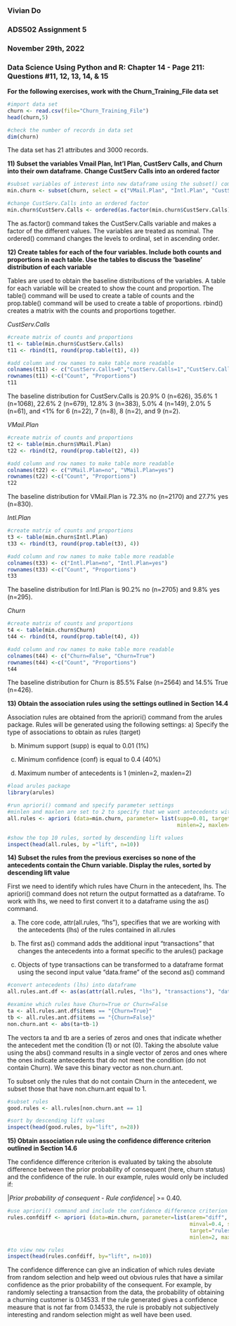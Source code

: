 ### Vivian Do
### ADS502 Assignment 5
### November 29th, 2022

### Data Science Using Python and R: Chapter 14 - Page 211: Questions #11, 12, 13, 14, & 15


**For the following exercises, work with the Churn_Training_File data set**
```r
#import data set
churn <- read.csv(file="Churn_Training_File")
head(churn,5)
```
```r
#check the number of records in data set
dim(churn)
```

The data set has 21 attributes and 3000 records. 


**11) Subset the variables Vmail Plan, Int'l Plan, CustServ Calls, and Churn into their own dataframe. Change CustServ Calls into an ordered factor**
```r
#subset variables of interest into new dataframe using the subset() command
min.churn <- subset(churn, select = c("VMail.Plan", "Intl.Plan", "CustServ.Calls", "Churn"))

#change CustServ.Calls into an ordered factor
min.churn$CustServ.Calls <- ordered(as.factor(min.churn$CustServ.Calls))
```
The as.factor() command takes the CustServ.Calls variable and makes a factor of the different values. The variables are treated as nominal. The ordered() command changes the levels to ordinal, set in ascending order. 


**12) Create tables for each of the four variables. Include both counts and proportions in each table. Use the tables to discuss the 'baseline' distribution of each variable**


Tables are used to obtain the baseline distributions of the variables. A table for each variable will be created to show the count and proportion. The table() command will be used to create a table of counts and the prop.table() command will be used to create a table of proportions. rbind() creates a matrix with the counts and proportions together. 


*CustServ.Calls*
```r
#create matrix of counts and proportions
t1 <- table(min.churn$CustServ.Calls)
t11 <- rbind(t1, round(prop.table(t1), 4))

#add column and row names to make table more readable
colnames(t11) <- c("CustServ.Calls=0","CustServ.Calls=1","CustServ.Calls=2","CustServ.Calls=3","CustServ.Calls=4", "CustServ.Calls=5", "CustServ.Calls=6", "CustServ.Calls=7", "CustServ.Calls=8", "CustServ.Calls=9")
rownames(t11) <-c("Count", "Proportions")
t11
```

The baseline distribution for CustServ.Calls is 20.9% 0 (n=626), 35.6% 1 (n=1068), 22.6% 2 (n=679), 12.8% 3 (n=383), 5.0% 4 (n=149), 2.0% 5 (n=61), and <1% for 6 (n=22), 7 (n=8), 8 (n=2), and 9 (n=2). 

*VMail.Plan*
```r
#create matrix of counts and proportions
t2 <- table(min.churn$VMail.Plan)
t22 <- rbind(t2, round(prop.table(t2), 4))

#add column and row names to make table more readable
colnames(t22) <- c("VMail.Plan=no", "VMail.Plan=yes")
rownames(t22) <-c("Count", "Proportions")
t22
```

The baseline distribution for VMail.Plan is 72.3% no (n=2170) and 27.7% yes (n=830).

*Intl.Plan*
```r
#create matrix of counts and proportions
t3 <- table(min.churn$Intl.Plan)
t33 <- rbind(t3, round(prop.table(t3), 4))

#add column and row names to make table more readable
colnames(t33) <- c("Intl.Plan=no", "Intl.Plan=yes")
rownames(t33) <-c("Count", "Proportions")
t33
```

The baseline distribution for Intl.Plan is 90.2% no (n=2705) and 9.8% yes (n=295).

*Churn*
```r
#create matrix of counts and proportions
t4 <- table(min.churn$Churn)
t44 <- rbind(t4, round(prop.table(t4), 4))

#add column and row names to make table more readable
colnames(t44) <- c("Churn=False", "Churn=True")
rownames(t44) <-c("Count", "Proportions")
t44
```

The baseline distribution for Churn is 85.5% False (n=2564) and 14.5% True (n=426).

**13) Obtain the association rules using the settings outlined in Section 14.4**

Association rules are obtained from the apriori() command from the arules package. Rules will be generated using the following settings:
  a) Specify the type of associations to obtain as rules (target) 
    
  b) Minimum support (supp) is equal to 0.01 (1%)
    
  c) Minimum confidence (conf) is equal to 0.4 (40%)
    
  d) Maximum number of antecedents is 1 (minlen=2, maxlen=2)

```r
#load arules package
library(arules)

#run apriori() command and specify parameter settings
#minlen and maxlen are set to 2 to specify that we want antecedents with exactly one item, since a rule with an empty antecedent is considered to have a length of one
all.rules <- apriori (data=min.churn, parameter= list(supp=0.01, target = "rules", conf=0.4,
                                                      minlen=2, maxlen=2))

#show the top 10 rules, sorted by descending lift values
inspect(head(all.rules, by ="lift", n=10))
```

**14) Subset the rules from the previous exercises so none of the antecedents contain the Churn variable. Display the rules, sorted by descending lift value**

First we need to identify which rules have Churn in the antecedent, lhs. The apriori() command does not return the output formatted as a dataframe. To work with lhs, we need to first convert it to a dataframe using the as() command.

  a) The core code, attr(all.rules, "lhs"), specifies that we are working with the    antecedents (lhs) of the rules contained in all.rules
    
  b) The first as() command adds the additional input "transactions" that changes the     antecedents into a format specific to the arules() package
  
  c) Objects of type transactions can be transformed to a dataframe format using the second input value "data.frame" of the second as() command
    
```r
#convert antecedents (lhs) into dataframe
all.rules.ant.df <- as(as(attr(all.rules, "lhs"), "transactions"), "data.frame")

#examine which rules have Churn=True or Churn=False
ta <- all.rules.ant.df$items == "{Churn=True}"
tb <- all.rules.ant.df$items == "{Churn=False}"
non.churn.ant <- abs(ta+tb-1)
```

The vectors ta and tb are a series of zeros and ones that indicate whether the antecedent met the condition (1) or not (0). Taking the absolute value using the abs() command results in a single vector of zeros and ones where the ones indicate antecedents that do not meet the condition (do not contain Churn). We save this binary vector as non.churn.ant.

To subset only the rules that do not contain Churn in the antecedent, we subset those that have non.churn.ant equal to 1. 
```r
#subset rules
good.rules <- all.rules[non.churn.ant == 1]

#sort by descending lift values
inspect(head(good.rules, by="lift", n=28))
```

**15) Obtain association rule using the confidence difference criterion outlined in Section 14.6**

The confidence difference criterion is evaluated by taking the absolute difference between the prior probability of consequent (here, churn status) and the confidence of the rule. In our example, rules would only be included if: 

|*Prior probability of consequent* - *Rule confidence*| >= 0.40. 

```r
#use apriori() command and include the confidence difference criterion in parameter settings
rules.confdiff <- apriori (data=min.churn, parameter=list(arem="diff", aval=TRUE,
                                                          minval=0.4, supp=0.01,
                                                          target="rules", conf=0.05,
                                                          minlen=2, maxlen=2))

#to view new rules
inspect(head(rules.confdiff, by="lift", n=10))
```

The confidence difference can give an indication of which rules deviate from random selection and help weed out obvious rules that have a similar confidence as the prior probability of the consequent. For example, by randomly selecting a transaction from the data, the probability of obtaining a churning customer is 0.14533. If the rule generated gives a confidence measure that is not far from 0.14533, the rule is probably not subjectively interesting and random selection might as well have been used. 

